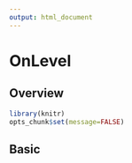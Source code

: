 ```yaml
---
output: html_document
---
```

<!--
%\VignetteEngine{knitr}
%\VignetteIndexEntry{OnLevel}
-->
# OnLevel

## Overview

```r
library(knitr)
opts_chunk$set(message=FALSE)
```

## Basic

## 

